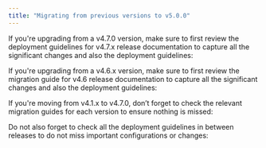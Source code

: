 ```yaml
---
title: "Migrating from previous versions to v5.0.0"
---
```


<Card title="Upgrading from an older version?" icon="question">
  
</Card>

If you're upgrading from a v4.7.0 version, make sure to first review the deployment guidelines for v4.7.x release documentation to capture all the significant changes and also the deployment guidelines:

<Card title="Deployment guidelines v4.7.4" icon="link" href="../v4.7.4-may-2025/deployment-guidelines-v4.7.4">
  
</Card>

<Card title="Deployment guidelines v4.7.3" icon="link" href="../v4.7.3-april-2025/deployment-guidelines-v4.7.3">
  
</Card>

<Card title="Deployment guidelines v4.7.2" icon="link" href="../v4.7.2-march-2025/deployment-guidelines-v4.7.2">
  
</Card>

<Card title="Deployment guidelines v4.7.1" icon="link" href="../v4.7.1-february-2025/deployment-guidelines-v4.7.1">
  
</Card>

<Card title="Deployment guidelines v4.7.0" icon="link" href="../v4.7.0-february-2025/deployment-guidelines-v4.7.0">
  
</Card>

If you're upgrading from a v4.6.x version, make sure to first review the migration guide for v4.6 release documentation to capture all the significant changes and also the deployment guidelines:

<Card title="Deployment guidelines v4.6.0" icon="link" href="../v4.6.0-january-2025/deployment-guidelines-v4.6.0">
  
</Card>

<Card title="Deployment guidelines v4.6.1" icon="link" href="../v4.6.1-february-2025/deployment-guidelines-v4.6.1">
  
</Card>

If you're moving from v4.1.x to v4.7.0, don’t forget to check the relevant migration guides for each version to ensure nothing is missed:

<Card title="Migrating from v4.1.x to v4.6.0" icon="link" href="../v4.6.0-january-2025/migrating-from-v4.1.x-to-v4.6.0/">
  
</Card>

<Card title="Migrating from v4.1 to v4.1.1" icon="link" href="../v4.1.1-june-2024/migrating-from-previous-to-v4.1.1">
  
</Card>

Do not also forget to check all the deployment guidelines in between releases to do not miss important configurations or changes:

<Card title="Deployment guidelines v4.1.2" icon="link" href="../v4.1.2-june-2024/deployment-guidelines-v4.1.2">
  
</Card>

<Card title="Deployment guidelines v4.1.3" icon="link" href="../v4.1.3-august-2024/deployment-guidelines-v4.1.3">
  
</Card>

<Card title="Deployment guidelines v4.1.4" icon="link" href="../v4.1.4-september-2024/deployment-guidelines-v4.1.4">
  
</Card>

<Card title="Deployment guidelines v4.1.5" icon="link" href="../v4.1.5-september-2024/deployment-guidelines-v4.1.5">
  
</Card>